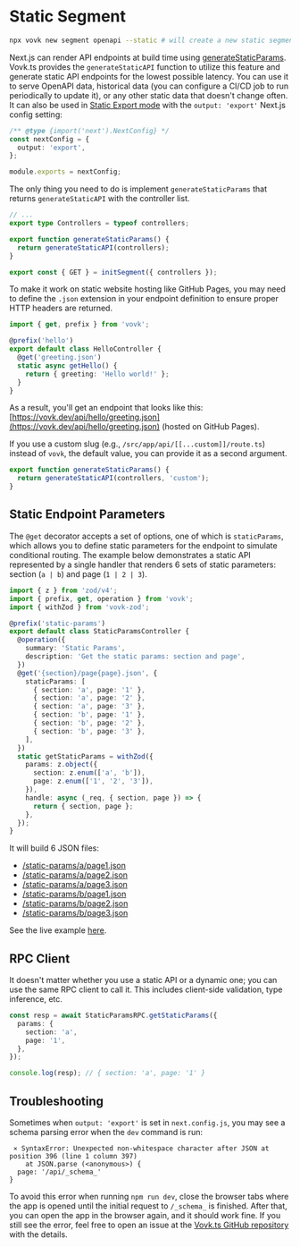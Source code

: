 # Static Segment

```sh npm2yarn
npx vovk new segment openapi --static # will create a new static segment with name "openapi" at src/app/api/openapi/[[...vovk]]/route.ts
```

Next.js can render API endpoints at build time using [generateStaticParams](https://nextjs.org/docs/app/api-reference/functions/generate-static-params). Vovk.ts provides the `generateStaticAPI` function to utilize this feature and generate static API endpoints for the lowest possible latency. You can use it to serve OpenAPI data, historical data (you can configure a CI/CD job to run periodically to update it), or any other static data that doesn't change often. It can also be used in [Static Export mode](https://nextjs.org/docs/pages/building-your-application/deploying/static-exports) with the `output: 'export'` Next.js config setting:

```ts filename="next.config.js"
/** @type {import('next').NextConfig} */
const nextConfig = {
  output: 'export',
};

module.exports = nextConfig;
```

The only thing you need to do is implement `generateStaticParams` that returns `generateStaticAPI` with the controller list.

```ts filename="src/app/api/[[...vovk]]/route.ts"
// ...
export type Controllers = typeof controllers;

export function generateStaticParams() {
  return generateStaticAPI(controllers);
}

export const { GET } = initSegment({ controllers });
```

To make it work on static website hosting like GitHub Pages, you may need to define the `.json` extension in your endpoint definition to ensure proper HTTP headers are returned.

```ts
import { get, prefix } from 'vovk';

@prefix('hello')
export default class HelloController {
  @get('greeting.json')
  static async getHello() {
    return { greeting: 'Hello world!' };
  }
}
```

As a result, you'll get an endpoint that looks like this: [https://vovk.dev/api/hello/greeting.json](https://vovk.dev/api/hello/greeting.json) (hosted on GitHub Pages).

If you use a custom slug (e.g., `/src/app/api/[[...custom]]/route.ts`) instead of `vovk`, the default value, you can provide it as a second argument.

```ts
export function generateStaticParams() {
  return generateStaticAPI(controllers, 'custom');
}
```

## Static Endpoint Parameters

The `@get` decorator accepts a set of options, one of which is `staticParams`, which allows you to define static parameters for the endpoint to simulate conditional routing. The example below demonstrates a static API represented by a single handler that renders 6 sets of static parameters: section (`a | b`) and page (`1 | 2 | 3`).

```ts
import { z } from 'zod/v4';
import { prefix, get, operation } from 'vovk';
import { withZod } from 'vovk-zod';

@prefix('static-params')
export default class StaticParamsController {
  @operation({
    summary: 'Static Params',
    description: 'Get the static params: section and page',
  })
  @get('{section}/page{page}.json', {
    staticParams: [
      { section: 'a', page: '1' },
      { section: 'a', page: '2' },
      { section: 'a', page: '3' },
      { section: 'b', page: '1' },
      { section: 'b', page: '2' },
      { section: 'b', page: '3' },
    ],
  })
  static getStaticParams = withZod({
    params: z.object({
      section: z.enum(['a', 'b']),
      page: z.enum(['1', '2', '3']),
    }),
    handle: async (_req, { section, page }) => {
      return { section, page };
    },
  });
}
```

It will build 6 JSON files:

- [/static-params/a/page1.json](https://vovk-examples.vercel.app/api/static/static-params/a/page1.json)
- [/static-params/a/page2.json](https://vovk-examples.vercel.app/api/static/static-params/a/page2.json)
- [/static-params/a/page3.json](https://vovk-examples.vercel.app/api/static/static-params/a/page3.json)
- [/static-params/b/page1.json](https://vovk-examples.vercel.app/api/static/static-params/b/page1.json)
- [/static-params/b/page2.json](https://vovk-examples.vercel.app/api/static/static-params/b/page2.json)
- [/static-params/b/page3.json](https://vovk-examples.vercel.app/api/static/static-params/b/page3.json)

See the live example [here](https://vovk-examples.vercel.app/static-params).

## RPC Client

It doesn't matter whether you use a static API or a dynamic one; you can use the same RPC client to call it. This includes client-side validation, type inference, etc.

```ts
const resp = await StaticParamsRPC.getStaticParams({
  params: {
    section: 'a',
    page: '1',
  },
});

console.log(resp); // { section: 'a', page: '1' }
```

## Troubleshooting

Sometimes when `output: 'export'` is set in `next.config.js`, you may see a schema parsing error when the `dev` command is run:

```
 ⨯ SyntaxError: Unexpected non-whitespace character after JSON at position 396 (line 1 column 397)
    at JSON.parse (<anonymous>) {
  page: '/api/_schema_'
}
```

To avoid this error when running `npm run dev`, close the browser tabs where the app is opened until the initial request to `/_schema_` is finished. After that, you can open the app in the browser again, and it should work fine. If you still see the error, feel free to open an issue at the [Vovk.ts GitHub repository](https://github.com/finom/vovk) with the details.